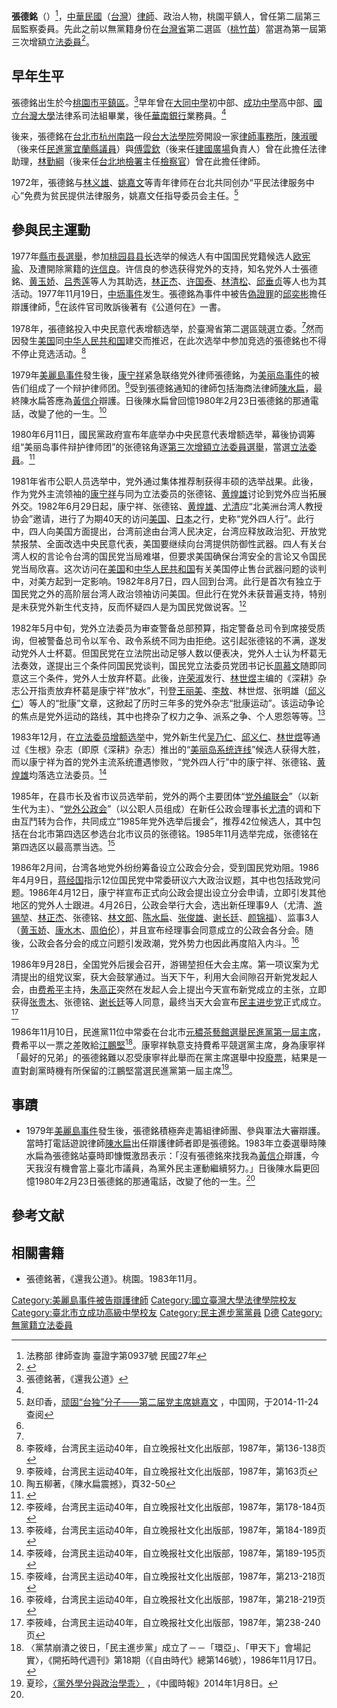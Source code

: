 {{Infobox_officeholder
| name = 張德銘
| image name =
| width = 
| now = 中華民國（台灣）政治人物
| period = 
| Sex = 男 
| Native place = 
| date of birth = 
| party = 
| place of birth = 
| educate = 
*平鎮鄉宋屋國小
*大同中學初中部
*成功中學高中部
*台灣大學法律系司法組畢業 1960年
| past = 
*華南銀行業務員
*律師
*第一屆第三次增額立法委員<br><span style="color: blue;">(1981年-1984年)</span>
}}
'''張德銘'''（{{bd|1938年|||}}）<ref>法務部 律師查詢 臺證字第0937號 民國27年</ref>，[[中華民國|中華民國]]（[[台灣|台灣]]）[[律師|律師]]、政治人物，桃園平鎮人，曾任第二屆第三屆監察委員。先此之前以無黨籍身份在[[台灣省|台灣省]]第二選區（[[桃竹苗|桃竹苗]]）當選為第一屆第三次增額[[立法委員|立法委員]]<ref name=ly>{{Cite web |url=http://npl.ly.gov.tw/do/www/commissionerInfo?id=430&expireBack=01&expire=01&act=exp&keyword=&orderBy=name&nameOrder=true&eleDisOrder=false |title=立法院國會圖書館 第１屆立法委員個人資料 張德銘 |access-date=2008-08-02 |archive-date=2017-02-25 |archive-url=https://web.archive.org/web/20170225134951/http://npl.ly.gov.tw/do/www/commissionerInfo?id=430&expireBack=01&expire=01&act=exp&keyword=&orderBy=name&nameOrder=true&eleDisOrder=false |dead-url=no }}</ref>。

==早年生平==
張德銘出生於今[[桃園市|桃園市]][[平鎮區|平鎮區]]。<ref name="#1">張德銘著，《還我公道》</ref>早年曾在[[台北市立大同高级中學|大同中學]]初中部、[[臺北市立成功高級中學|成功中學]]高中部、[[國立台灣大學|國立台灣大學]]法律系司法組畢業，後任[[華南銀行|華南銀行]]業務員。<ref name=ly/>

後来，張德銘在[[台北市|台北市]][[杭州南路|杭州南路]]一段[[台大法學院|台大法學院]]旁開設一家[[律師事務所|律師事務所]]，[[陳淑暖|陳淑暖]]（後来任[[民進黨|民進黨]][[宜蘭縣議員|宜蘭縣議員]]）與[[傅雲欽|傅雲欽]]（後来任[[建國廣場|建國廣場]]負責人）曾在此擔任法律助理，[[林勤綱|林勤綱]]（後来任[[台北地檢署|台北地檢署]]主任[[檢察官|檢察官]]）曾在此擔任律師。

1972年，張德銘与[[林义雄|林义雄]]、[[姚嘉文|姚嘉文]]等青年律师在台北共同创办“平民法律服务中心”免费为贫民提供法律服务，姚嘉文任指导委员会主任。<ref>赵印香，[http://www.china.com.cn/chinese/zhuanti/mjdzx/778158.htm 顽固“台独”分子——第二届党主席姚嘉文] {{Wayback|url=http://www.china.com.cn/chinese/zhuanti/mjdzx/778158.htm |date=20150923225603 }}，中国网，于2014-11-24查阅</ref>

==參與民主運動==
1977年[[1977年中華民國縣市長選舉|縣市長選舉]]，参加[[桃园县县长|桃园县县长]]选举的候选人有中国国民党籍候选人[[欧宪瑜|欧宪瑜]]、及遭開除黨籍的[[许信良|许信良]]。许信良的参选获得党外的支持，知名党外人士張德銘、[[黄玉娇|黄玉娇]]、[[吕秀莲|吕秀莲]]等人为其助选，[[林正杰|林正杰]]、[[许国泰|许国泰]]、[[林清松|林清松]]、[[邱垂贞|邱垂贞]]等人也为其活动。1977年11月19日，[[中坜事件|中坜事件]]发生。張德銘為事件中被告[[偽證罪|偽證罪]]的[[邱奕彬|邱奕彬]]擔任辯護律師，<ref name="#1"/>在該件官司敗訴後著有《公道何在》一書。

1978年，張德銘投入中央民意代表增额选举，於臺灣省第二選區競選立委。<ref name="#1"/>然而因發生[[美国|美国]]同[[中华人民共和国|中华人民共和国]]建交而推迟，在此次选举中参加竞选的張德銘也不得不停止竞选活动。<ref>李筱峰，台湾民主运动40年，自立晚报社文化出版部，1987年，第136-138页</ref>

1979年[[美麗島事件|美麗島事件]]發生後，[[康宁祥|康宁祥]]紧急联络党外律师張德銘，为[[美丽岛事件|美丽岛事件]]的被告们组成了一个辩护律师团。<ref>李筱峰，台湾民主运动40年，自立晚报社文化出版部，1987年，第163页</ref>受到張德銘通知的律師包括海商法律師[[陳水扁|陳水扁]]，最終陳水扁答應為[[黃信介|黃信介]]辯護。日後陳水扁曾回憶1980年2月23日張德銘的那通電話，改變了他的一生。<ref name="#2">陶五柳著，《陳水扁震撼》，頁32-50</ref>

1980年6月11日，國民黨政府宣布年底举办中央民意代表增额选举，幕後协调筹组“美丽岛事件辩护律师团”的张德铭角逐[[1980年中華民國立法委員選舉|第三次增額立法委員選舉]]，當選[[立法委員|立法委員]]。<ref>{{cite web|title=范泓：台湾宪政不寻常路(5)|url=http://www.21ccom.net/articles/zgyj/thyj/article_20140605107157_5.html|date=2014-06-05|publisher=[[共识网|共识网]]|archiveurl=https://web.archive.org/web/20160425062254/http://www.21ccom.net/articles/zgyj/thyj/article_20140605107157_5.html|archivedate=2016-04-25|deadurl=yes|access-date=2014-11-24}}</ref>

1981年省市公职人员选举中，党外通过集体推荐制获得丰硕的选举战果。此後，作为党外主流领袖的[[康宁祥|康宁祥]]与同为立法委员的张德铭、[[黄煌雄|黄煌雄]]讨论到党外应当拓展外交。1982年6月29日起，康宁祥、张德铭、[[黄煌雄|黄煌雄]]、[[尤清|尤清]]应“北美洲台湾人教授协会”邀请，进行了为期40天的访问[[美国|美国]]、[[日本|日本]]之行，史称“党外四人行”。此行中，四人向美国方面提出，台湾前途由台湾人民决定，台湾应释放政治犯、开放党禁报禁、全面改选中央民意代表，美国要继续向台湾提供防御性武器。四人有关台湾人权的言论令台湾的国民党当局难堪，但要求美国确保台湾安全的言论又令国民党当局欣喜。这次访问在[[美国|美国]]和[[中华人民共和国|中华人民共和国]]有关美国停止售台武器问题的谈判中，对美方起到一定影响。1982年8月7日，四人回到台湾。此行是首次有独立于国民党之外的高阶层台湾人政治领袖访问美国。但此行在党外未获普遍支持，特别是未获党外新生代支持，反而怀疑四人是为国民党做说客。<ref>李筱峰，台湾民主运动40年，自立晚报社文化出版部，1987年，第178-184页</ref>

1982年5月中旬，党外立法委员为审查警备总部预算，指定警备总司令到席接受质询，但被警备总司令以军令、政令系统不同为由拒绝。这引起张德铭的不满，遂发动党外人士杯葛。但国民党在立法院出动足够人数以便表决，党外人士认为杯葛无法奏效，遂提出三个条件同国民党谈判，国民党立法委员党团书记长[[周慕文|周慕文]]随即同意这三个条件，党外人士放弃杯葛。此後，[[许荣淑|许荣淑]]发行、[[林世煜|林世煜]]主编的《深耕》杂志公开指责放弃杯葛是康宁祥“放水”，刊登[[王丽美|王丽美]]、[[李敖|李敖]]、林世煜、张明雄（[[邱义仁|邱义仁]]）等人的“批康”文章，这掀起了历时三年多的党外杂志“批康运动”。该运动争论的焦点是党外运动的路线，其中也搀杂了权力之争、派系之争、个人恩怨等等。<ref>李筱峰，台湾民主运动40年，自立晚报社文化出版部，1987年，第184-189页</ref>

1983年12月，在[[1983年中華民國立法委員選舉|立法委员增额选举]]中，党外新生代[[吴乃仁|吴乃仁]]、[[邱义仁|邱义仁]]、[[林世煜|林世煜]]等通过《生根》杂志（即原《深耕》杂志）推出的“[[美丽岛系|美丽岛系统连线]]”候选人获得大胜，而以康宁祥为首的党外主流系统遭遇惨败，“党外四人行”中的康宁祥、张德铭、[[黄煌雄|黄煌雄]]均落选立法委员。<ref>李筱峰，台湾民主运动40年，自立晚报社文化出版部，1987年，第189-195页</ref>

1985年，在县市长及省市议员选举前，党外的两个主要团体“[[党外编联会|党外编联会]]”（以新生代为主）、“[[党外公职人员公共政策研讨会|党外公政会]]”（以公职人员组成）在新任公政会理事长[[尤清|尤清]]的调和下由互鬥转为合作，共同成立“1985年党外选举后援会”，推荐42位候选人，其中包括在台北市第四选区参选台北市议员的张德铭。1985年11月选举完成，张德铭在第四选区以最高票当选。<ref>李筱峰，台湾民主运动40年，自立晚报社文化出版部，1987年，第213-218页</ref>

1986年2月间，台湾各地党外纷纷筹备设立公政会分会，受到国民党劝阻。1986年4月9日，[[蒋经国|蒋经国]]指示12位国民党中常委研议六大政治议题，其中也包括政党问题。1986年4月12日，康宁祥宣布正式向公政会提出设立分会申请，立即引发其他地区的党外人士跟进。4月26日，公政会举行大会，选出新任理事9人（尤清、[[游锡堃|游锡堃]]、[[林正杰|林正杰]]、张德铭、[[林文郎|林文郎]]、[[陈水扁|陈水扁]]、[[张俊雄|张俊雄]]、[[谢长廷|谢长廷]]、[[颜锦福|颜锦福]]）、监事3人（[[黄玉娇|黄玉娇]]、[[康水木|康水木]]、[[周伯伦|周伯伦]]），并且宣布经理事会同意成立的公政会各分会。随後，公政会各分会的成立问题引发政潮，党外势力也因此再度陷入内斗。<ref>李筱峰，台湾民主运动40年，自立晚报社文化出版部，1987年，第218-219页</ref>

1986年9月28日，全国党外后援会召开，游锡堃担任大会主席。第一项议案为尤清提出的组党议案，获大会鼓掌通过。当天下午，利用大会间隙召开新党发起人会，由[[费希平|费希平]]主持，[[朱高正|朱高正]]突然在发起人会上提出今天宣布新党成立的主张，立即获得[[张贵木|张贵木]]、张德铭、[[谢长廷|谢长廷]]等人同意，最终当天大会宣布[[民主进步党|民主进步党]]正式成立。<ref>李筱峰，台湾民主运动40年，自立晚报社文化出版部，1987年，第238-240页</ref>

1986年11月10日，民進黨11位中常委在台北市[[元穠茶藝館|元穠茶藝館]][[1986年民主進步黨主席選舉|選舉民進黨第一屆主席]]，費希平以一票之差敗給[[江鵬堅|江鵬堅]]<ref>〈黨禁崩潰之彼日，「民主進步黨」成立了－－「環亞」、「甲天下」會場記實〉，《開拓時代週刊》第18期（《自由時代》總第146號），1986年11月17日。</ref>。康寧祥執意支持費希平競選黨主席，身為康寧祥「最好的兄弟」的張德銘難以忍受康寧祥此舉而在黨主席選舉中投[[廢票|廢票]]，結果是一直對創黨時機有所保留的江鵬堅當選民進黨第一屆主席<ref>夏珍，[http://www.chinatimes.com/newspapers/20140108001941-260115 〈黨外學分與政治學乖〉] {{Wayback|url=http://www.chinatimes.com/newspapers/20140108001941-260115 |date=20150216155854 }}，《中國時報》2014年1月8日。</ref>。

==事蹟==
* 1979年[[美麗島事件|美麗島事件]]發生後，張德銘積極奔走籌組律師團、參與軍法大審辯護。當時打電話遊說律師[[陳水扁|陳水扁]]出任辯護律師者即是張德銘。1983年立委選舉時陳水扁為張德銘站臺時即慷慨激昂表示：「沒有張德銘來找我為[[黃信介|黃信介]]辯護，今天我沒有機會當上臺北市議員，為黨外民主運動繼續努力。」{{r|黨|page=110}}日後陳水扁更回憶1980年2月23日張德銘的那通電話，改變了他的一生。<ref name="#2"/>

==參考文献==
{{Reflist|2|refs=
<ref name="黨">{{cite book |title=《黨外 補破網》|author= 前衛編輯小組|publisher= 前衛出版社|isbn= |date=1984年1月1日}}</ref>
}}

==相關書籍==
* 張德銘著，《還我公道》。桃園。1983年11月。

{{中華民國第一屆第三次增額立法委員}}
{{DEFAULTSORT:Z張}}
[[Category:美麗島事件被告辯護律師|Category:美麗島事件被告辯護律師]]
[[Category:國立臺灣大學法律學院校友|Category:國立臺灣大學法律學院校友]]
[[Category:臺北市立成功高級中學校友|Category:臺北市立成功高級中學校友]]
[[Category:民主進步黨黨員|Category:民主進步黨黨員]]
[[Category:张姓|D德]]
[[Category:無黨籍立法委員|Category:無黨籍立法委員]]